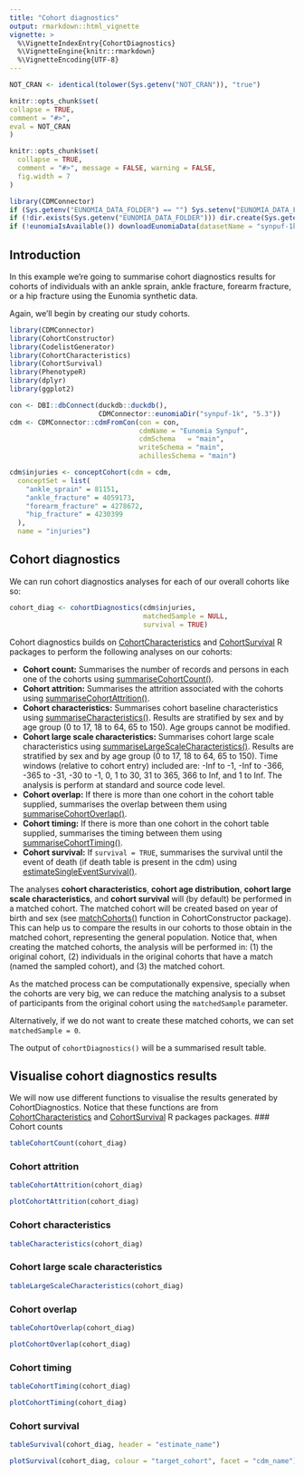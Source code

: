 ```yaml
---
title: "Cohort diagnostics"
output: rmarkdown::html_vignette
vignette: >
  %\VignetteIndexEntry{CohortDiagnostics}
  %\VignetteEngine{knitr::rmarkdown}
  %\VignetteEncoding{UTF-8}
---
```


```r
NOT_CRAN <- identical(tolower(Sys.getenv("NOT_CRAN")), "true")

knitr::opts_chunk$set(
collapse = TRUE,
comment = "#>",
eval = NOT_CRAN
)
```

```r
knitr::opts_chunk$set(
  collapse = TRUE,
  comment = "#>", message = FALSE, warning = FALSE,
  fig.width = 7
)

library(CDMConnector)
if (Sys.getenv("EUNOMIA_DATA_FOLDER") == "") Sys.setenv("EUNOMIA_DATA_FOLDER" = tempdir())
if (!dir.exists(Sys.getenv("EUNOMIA_DATA_FOLDER"))) dir.create(Sys.getenv("EUNOMIA_DATA_FOLDER"))
if (!eunomiaIsAvailable()) downloadEunomiaData(datasetName = "synpuf-1k")
```

## Introduction
In this example we're going to summarise cohort diagnostics results for cohorts of individuals with an ankle sprain, ankle fracture, forearm fracture, or a hip fracture using the Eunomia synthetic data. 

Again, we'll begin by creating our study cohorts.

```r
library(CDMConnector)
library(CohortConstructor)
library(CodelistGenerator)
library(CohortCharacteristics)
library(CohortSurvival)
library(PhenotypeR)
library(dplyr)
library(ggplot2)

con <- DBI::dbConnect(duckdb::duckdb(), 
                      CDMConnector::eunomiaDir("synpuf-1k", "5.3"))
cdm <- CDMConnector::cdmFromCon(con = con, 
                                cdmName = "Eunomia Synpuf",
                                cdmSchema   = "main",
                                writeSchema = "main", 
                                achillesSchema = "main")

cdm$injuries <- conceptCohort(cdm = cdm,
  conceptSet = list(
    "ankle_sprain" = 81151,
    "ankle_fracture" = 4059173,
    "forearm_fracture" = 4278672,
    "hip_fracture" = 4230399
  ),
  name = "injuries")
```

## Cohort diagnostics

We can run cohort diagnostics analyses for each of our overall cohorts like so:
```r
cohort_diag <- cohortDiagnostics(cdm$injuries, 
                                 matchedSample = NULL,
                                 survival = TRUE)
```

Cohort diagnostics builds on [CohortCharacteristics](https://darwin-eu.github.io/CohortCharacteristics/) and [CohortSurvival](https://darwin-eu-dev.github.io/CohortSurvival/) R packages to perform the following analyses on our cohorts:

-   **Cohort count:** Summarises the number of records and persons in each one of the cohorts using  [summariseCohortCount()](https://darwin-eu.github.io/CohortCharacteristics/reference/summariseCohortCount.html).
-   **Cohort attrition:** Summarises the attrition associated with the cohorts using  [summariseCohortAttrition()](https://darwin-eu.github.io/CohortCharacteristics/reference/summariseCohortAttrition.html).
-   **Cohort characteristics:** Summarises cohort baseline characteristics using 
[summariseCharacteristics()](https://darwin-eu.github.io/CohortCharacteristics/reference/summariseCharacteristics.html). Results are stratified by sex and by age group (0 to 17, 18 to 64, 65 to 150). Age groups cannot be modified.
-   **Cohort large scale characteristics:** Summarises cohort large scale characteristics using 
[summariseLargeScaleCharacteristics()](https://darwin-eu.github.io/CohortCharacteristics/reference/summariseLargeScaleCharacteristics.html). Results are stratified by sex and by age group (0 to 17, 18 to 64, 65 to 150). Time windows (relative to cohort entry) included are: -Inf to -1, -Inf to -366, -365 to -31, -30 to -1, 0, 1 to 30, 31 to 365, 366 to Inf, and 1 to Inf. The analysis is perform at standard and source code level.
-   **Cohort overlap:** If there is more than one cohort in the cohort table supplied, summarises the overlap between them using 
[summariseCohortOverlap()](https://darwin-eu.github.io/CohortCharacteristics/reference/summariseCohortOverlap.html).
-   **Cohort timing:** If there is more than one cohort in the cohort table supplied, summarises the timing between them using 
[summariseCohortTiming()](https://darwin-eu.github.io/CohortCharacteristics/reference/summariseCohortTiming.html).
-   **Cohort survival:** If `survival = TRUE`, summarises the survival until the event of death (if death table is present in the cdm) using  
[estimateSingleEventSurvival()](https://darwin-eu-dev.github.io/CohortSurvival/reference/estimateSingleEventSurvival.html). 

The analyses **cohort characteristics**, **cohort age distribution**, **cohort large scale characteristics**, and **cohort survival** will (by default) be performed in a matched cohort. The matched cohort will be created based on year of birth and sex (see [matchCohorts()](https://ohdsi.github.io/CohortConstructor/reference/matchCohorts.html) function in CohortConstructor package). This can help us to compare the results in our cohorts to those obtain in the matched cohort, representing the general population. Notice that, when creating the matched cohorts, the analysis will be performed in: (1) the original cohort, (2) individuals in the original cohorts that have a match (named the sampled cohort), and (3) the matched cohort. 

As the matched process can be computationally expensive, specially when the cohorts are very big, we can reduce the matching analysis to a subset of participants from the original cohort using the `matchedSample` parameter.

Alternatively, if we do not want to create these matched cohorts, we can set `matchedSample = 0`.
 
The output of `cohortDiagnostics()` will be a summarised result table.

## Visualise cohort diagnostics results
We will now use different functions to visualise the results generated by CohortDiagnostics. Notice that these functions are from [CohortCharacteristics](https://darwin-eu.github.io/CohortCharacteristics/) and [CohortSurvival](https://darwin-eu-dev.github.io/CohortSurvival/) R packages  packages.
### Cohort counts
```r
tableCohortCount(cohort_diag)
```
### Cohort attrition
```r
tableCohortAttrition(cohort_diag)
```

```r
plotCohortAttrition(cohort_diag)
```
### Cohort characteristics
```r
tableCharacteristics(cohort_diag)
```
### Cohort large scale characteristics
```r
tableLargeScaleCharacteristics(cohort_diag)
```
### Cohort overlap
```r
tableCohortOverlap(cohort_diag)
```

```r
plotCohortOverlap(cohort_diag)
```
### Cohort timing
```r
tableCohortTiming(cohort_diag)
```

```r
plotCohortTiming(cohort_diag)
```
### Cohort survival
```r
tableSurvival(cohort_diag, header = "estimate_name")
```
```r
plotSurvival(cohort_diag, colour = "target_cohort", facet = "cdm_name")
```


